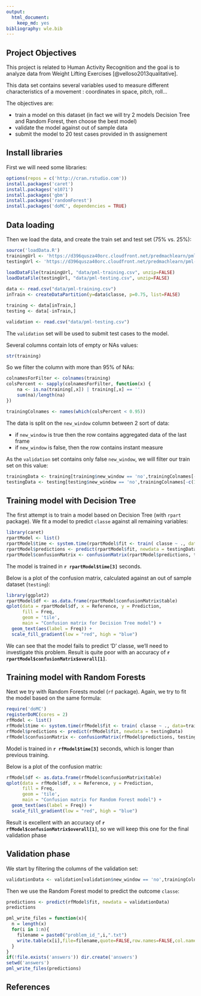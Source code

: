 ```yaml
---
output:
  html_document:
    keep_md: yes
bibliography: wle.bib
---
```


## Project Objectives

This project is related to Human Activity Recognition and the goal is 
to analyze data from Weight Lifting Exercises [@velloso2013qualitative].

This data set contains several variables used to measure different characteristics
of a movement : coordinates in space, pitch, roll...

The objectives are:

* train a model on this dataset (in fact we will try 2 models Decision Tree and Random Forest, then choose the best model)
* validate the model against out of sample data
* submit the model to 20 test cases provided in th assignement


## Install libraries

First we will need some libraries:
```r
options(repos = c('http://cran.rstudio.com'))
install.packages('caret')
install.packages('e1071')
install.packages('gbm')
install.packages('randomForest')
install.packages('doMC', dependencies = TRUE)
```

## Data loading

Then we load the data, and create the train set and test set (75% vs. 25%):
```r
source('loadData.R')
trainingUrl <- 'https://d396qusza40orc.cloudfront.net/predmachlearn/pml-training.csv'
testingUrl <- 'https://d396qusza40orc.cloudfront.net/predmachlearn/pml-testing.csv'
  
loadDataFile(trainingUrl, "data/pml-training.csv", unzip=FALSE)
loadDataFile(testingUrl, "data/pml-testing.csv", unzip=FALSE)

data <- read.csv("data/pml-training.csv")
inTrain <- createDataPartition(y=data$classe, p=0.75, list=FALSE)

training <- data[inTrain,]
testing <- data[-inTrain,]

validation <- read.csv("data/pml-testing.csv")
```

The `validation` set will be used to submit test cases to the model.

Several columns contain lots of empty or NAs values:
```r
str(training)
```

So we filter the column with more than 95% of NAs:
```r
colnamesForFilter <- colnames(training)
colsPercent <- sapply(colnamesForFilter, function(x) {
    na <- is.na(training[,x]) | training[,x] == ''
    sum(na)/length(na)
})

trainingColnames <- names(which(colsPercent < 0.95))
```

The data is split on the `new_window` column between 2 sort of data:

* if `new_window` is true then the row contains aggregated data of the last frame
* if `new_window` is false, then the row contains instant measure

As the `validation` set contains only false `new_window`, we will filter our train set on this
value:

```r
trainingData <- training[training$new_window == 'no',trainingColnames[-c(1, 3:7, 61)]]
testingData <- testing[testing$new_window == 'no',trainingColnames[-c(1, 3:7, 61)]]
```

## Training model with Decision Tree

The first attempt is to train a model based on Decision Tree (with `rpart` package). We fit a model
to predict `classe` against all remaining variables:

```r
library(caret)
rpartModel <- list()
rpartModel$time <- system.time(rpartModel$fit <- train( classe ~ ., data=trainingData, method="rpart"))
rpartModel$predictions <- predict(rpartModel$fit, newdata = testingData)
rpartModel$confusionMatrix <- confusionMatrix(rpartModel$predictions, testingData$classe)
```

The model is trained in **`r rpartModel$time[3]`** seconds.

Below is a plot of the confusion matrix, calculated against an out of sample dataset (`testing`):
```r
library(ggplot2)
rpartModel$df <- as.data.frame(rpartModel$confusionMatrix$table)
qplot(data = rpartModel$df, x = Reference, y = Prediction,
      fill = Freq,
      geom = 'tile',
      main = "Confusion matrix for Decision Tree model") +
  geom_text(aes(label = Freq)) +
  scale_fill_gradient(low = "red", high = "blue")
```

We can see that the model fails to predict 'D' classe, we'll need to investigate this problem.
Result is quite poor with an accuracy of **`r rpartModel$confusionMatrix$overall[1]`**.

## Training model with Random Forests

Next we try with Random Forests model (`rf` package). Again, we try to fit the model based on the same formula:

```r
require('doMC')
registerDoMC(cores = 2)
rfModel <- list()
rfModel$time <- system.time(rfModel$fit <- train( classe ~ ., data=trainingData, method="rf"))
rfModel$predictions <- predict(rfModel$fit, newdata = testingData)
rfModel$confusionMatrix <- confusionMatrix(rfModel$predictions, testingData$classe)
```

Model is trained in **`r rfModel$time[3]`** seconds, which is longer than previous training.

Below is a plot of the confusion matrix:
```r
rfModel$df <- as.data.frame(rfModel$confusionMatrix$table)
qplot(data = rfModel$df, x = Reference, y = Prediction,
      fill = Freq,
      geom = 'tile',
      main = "Confusion matrix for Random Forest model") +
  geom_text(aes(label = Freq)) +
  scale_fill_gradient(low = "red", high = "blue")
```

Result is excellent with an accuracy of **`r rfModel$confusionMatrix$overall[1]`**, so we will 
keep this one for the final validation phase

## Validation phase

We start by filtering the columns of the validation set:

```r
validationData <- validation[validation$new_window == 'no',trainingColnames[-c(1, 3:7, 60)]]
```

Then we use the Random Forest model to predict the outcome `classe`:
```r
predictions <- predict(rfModel$fit, newdata = validationData)
predictions
```

```r
pml_write_files = function(x){
  n = length(x)
  for(i in 1:n){
    filename = paste0("problem_id_",i,".txt")
    write.table(x[i],file=filename,quote=FALSE,row.names=FALSE,col.names=FALSE)
  }
}
if(!file.exists('answers')) dir.create('answers')
setwd('answers')
pml_write_files(predictions)
```

## References


